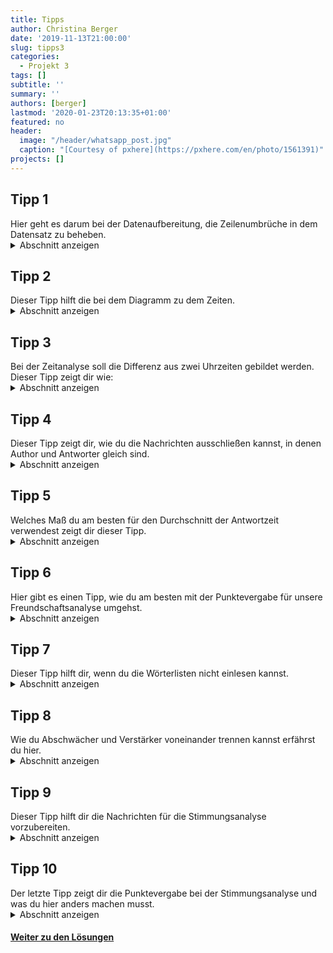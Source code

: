 ```yaml
---
title: Tipps
author: Christina Berger
date: '2019-11-13T21:00:00'
slug: tipps3
categories:
  - Projekt 3
tags: []
subtitle: ''
summary: ''
authors: [berger]
lastmod: '2020-01-23T20:13:35+01:00'
featured: no
header:
  image: "/header/whatsapp_post.jpg"
  caption: "[Courtesy of pxhere](https://pxhere.com/en/photo/1561391)"
projects: []
---
```



## Tipp 1

Hier geht es darum bei der Datenaufbereitung, die Zeilenumbrüche in dem Datensatz zu beheben.
<details><summary>Abschnitt anzeigen</summary>
<p>

Die Nachrichten mit Zeilenumbrüchen lassen sich identifierzien, indem wir mit `which` zwei Bedingungen verknüpfen. Das geht ganz einfach mit dem '&' Zeichen. Danach kannst du in einer `for` Schleife die Uhrzeit aus der vorherigen Nachricht in die Zeilen ohne Absender und Uhrzeit kopieren.
</p>
</details>

## Tipp 2

Dieser Tipp hilft die bei dem Diagramm zu dem Zeiten.
<details><summary>Abschnitt anzeigen</summary>
<p>

Bei dem Diagramm über die gesammte Zeit und über die Tageszeit, hast du eine intervallskalierte Variable. Daher kannst du hier ein Histogramm machen. Bei den Wochentagen ist das anders, da du nur sieben Kategorien hast musst du hier mit `geom_bar` ein Balkendiagramm machen.
</p>
</details>

## Tipp 3

Bei der Zeitanalyse soll die Differenz aus zwei Uhrzeiten gebildet werden. Dieser Tipp zeigt dir wie:
<details><summary>Abschnitt anzeigen</summary>
<p>

Um die Uhrzeiten am besten zu subtrahieren, bringen wir die Zeiten und beide Autoren in eine Zeile. Das bedeutet, dass wir zwei neue Spalten an unseren Datensatz hängen, in denen wir die Uhrzeit und den Absender der folgenden Nachricht speichern.
</p>
</details>

## Tipp 4

Dieser Tipp zeigt dir, wie du die Nachrichten ausschließen kannst, in denen Author und Antworter gleich sind.
<details><summary>Abschnitt anzeigen</summary>
<p>

Zunächst musst du die Fälle identifizieren und in einer neuen Variable speichern. Anschließend kannst du in einer `for` Schleife den beiden neuen Spalten (Absender und Zeit der folgenden Nachricht) NA zuweisen.
</p>
</details>

## Tipp 5

Welches Maß du am besten für den Durchschnitt der Antwortzeit verwendest zeigt dir dieser Tipp.
<details><summary>Abschnitt anzeigen</summary>
<p>

Wir haben keine Werte kleiner null, aber sehr starke Ausreißer nach oben. Daher ist es am sinnvollsten den Median zu benutzen, da dieser sehr robust gegenüber Ausreißern ist.
Mit `tapply` kannst du ihn direkt auf alle Personen gleichzeitig anwenden.
</p>
</details>


## Tipp 6
Hier gibt es einen Tipp, wie du am besten mit der Punktevergabe für unsere Freundschaftsanalyse umgehst.
<details><summary>Abschnitt anzeigen</summary>
<p>

Für die Punktevergabe gibt es den Befehl `rank`. Beachte in welche Richtung die Punkte vergeben werden: Hier kriegt der mit dem kleinsten Median den Wert 1. 
</p>
</details>



## Tipp 7 

Dieser Tipp hilft dir, wenn du die Wörterlisten nicht einlesen kannst.
<details><summary>Abschnitt anzeigen</summary>
<p>

Bei allen Datein musst du angeben:
`stringAsFactor = FALSE`
Bei der EmotionLookUpTable sind Zeilenumbrüche das Trennzeichen. Das kannst du so hinschreiben: `sep = '\t'`
</p>
</details>

## Tipp 8

Wie du Abschwächer und Verstärker voneinander trennen kannst erfährst du hier.
<details><summary>Abschnitt anzeigen</summary>
<p>

Verstärker und Abschwächer kannst du verschieden Variablen zuweisen, in dem du sie über ihre Scores unterscheidest. Verstärker haben immer einen Wert über null und Abschwächer immer einen Wert unter null.
</p>
</details>

## Tipp 9

Dieser Tipp hilft dir die Nachrichten für die Stimmungsanalyse vorzubereiten.
<details><summary>Abschnitt anzeigen</summary>
<p>

Bei der ersten Analyse nur mit deinen Nachrichten kannst du mit `grep` deine Nachrichten auswählen und mit `paste` wieder verketten.
Wenn du alle Nachrichten hast brauchst du kein `grep` mehr, sondern erstellst erst einen neuen Datensatz und verkettest sie in einer  `for` Schleife.
```r
for (i in levels(whatsapp$who)) {
  chat$what[chat$who == i] <- paste(whatsapp$text[whatsapp$who == i], collapse = ' ')
}
```
</p>
</details>

## Tipp 10

Der letzte Tipp zeigt dir die Punktevergabe bei der Stimmungsanalyse und was du hier anders machen musst.
<details><summary>Abschnitt anzeigen</summary>
<p>

Bei der Stimmungsanalyse ist ein höherer Wert besser. Das steht im Gegensatz zu der Zeitanalyse, wo ein kleiner Wert besser war. Bei dem `rank` Befehl kannst du ganz einfach ein minus vor die Variable setzen, um die Punktevergabe rumzudrehen.
</p>
</details>


#### [Weiter zu den Lösungen](/post/loesung3)
